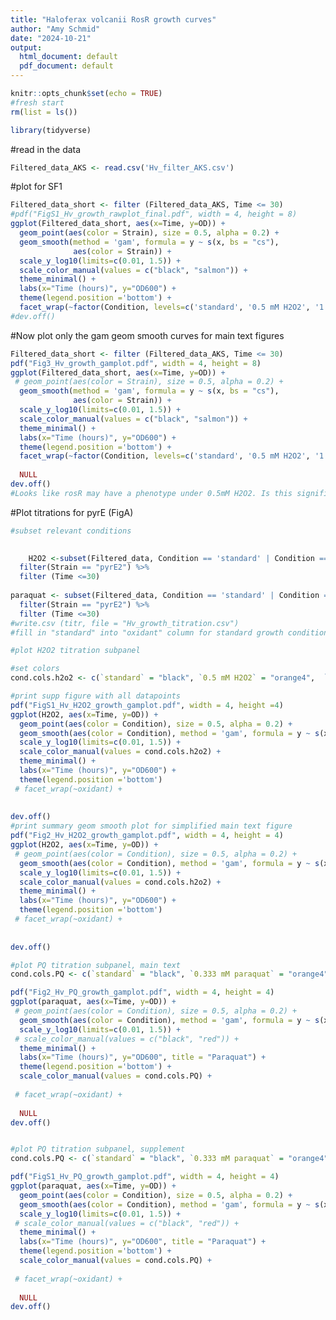 ```yaml
---
title: "Haloferax volcanii RosR growth curves"
author: "Amy Schmid"
date: "2024-10-21"
output:
  html_document: default
  pdf_document: default
---
```


```r
knitr::opts_chunk$set(echo = TRUE)
#fresh start
rm(list = ls())

library(tidyverse)

```


#read in the data
```r
Filtered_data_AKS <- read.csv('Hv_filter_AKS.csv')

```

#plot for SF1
```r
Filtered_data_short <- filter (Filtered_data_AKS, Time <= 30)
#pdf("FigS1_Hv_growth_rawplot_final.pdf", width = 4, height = 8)
ggplot(Filtered_data_short, aes(x=Time, y=OD)) +
  geom_point(aes(color = Strain), size = 0.5, alpha = 0.2) +
  geom_smooth(method = 'gam', formula = y ~ s(x, bs = "cs"),
              aes(color = Strain)) +
  scale_y_log10(limits=c(0.01, 1.5)) +
  scale_color_manual(values = c("black", "salmon")) +
  theme_minimal() +
  labs(x="Time (hours)", y="OD600") +
  theme(legend.position ='bottom') +
  facet_wrap(~factor(Condition, levels=c('standard', '0.5 mM H2O2', '1 mM H2O2', '0.667 mM paraquat')), ncol = 1)
#dev.off()

```


#Now plot only the gam geom smooth curves for main text figures
```r
Filtered_data_short <- filter (Filtered_data_AKS, Time <= 30)
pdf("Fig3_Hv_growth_gamplot.pdf", width = 4, height = 8)
ggplot(Filtered_data_short, aes(x=Time, y=OD)) +
 # geom_point(aes(color = Strain), size = 0.5, alpha = 0.2) +
  geom_smooth(method = 'gam', formula = y ~ s(x, bs = "cs"),
              aes(color = Strain)) +
  scale_y_log10(limits=c(0.01, 1.5)) +
  scale_color_manual(values = c("black", "salmon")) +
  theme_minimal() +
  labs(x="Time (hours)", y="OD600") +
  theme(legend.position ='bottom') +
  facet_wrap(~factor(Condition, levels=c('standard', '0.5 mM H2O2', '1 mM H2O2', '0.667 mM paraquat')), ncol = 1)
 
  NULL
dev.off()
#Looks like rosR may have a phenotype under 0.5mM H2O2. Is this significant? Use rmd file "rosR_bsd_AKS_git.rmd" to calculate AUC and mu, detect significant differences.
```



#Plot titrations for pyrE (FigA)
```r
#subset relevant conditions

  
    H2O2 <-subset(Filtered_data, Condition == 'standard' | Condition == '0.5 mM H2O2' | Condition == '1 mM H2O2' | Condition == '2 mM H2O2') %>%
  filter(Strain == "pyrE2") %>%
  filter (Time <=30) 
  
paraquat <- subset(Filtered_data, Condition == 'standard' | Condition == '0.333 mM paraquat' | Condition == '0.667 mM paraquat')  %>%
  filter(Strain == "pyrE2") %>%
  filter (Time <=30) 
#write.csv (titr, file = "Hv_growth_titration.csv")
#fill in "standard" into "oxidant" column for standard growth condition in excel
```


```r
#plot H2O2 titration subpanel

#set colors
cond.cols.h2o2 <- c(`standard` = "black", `0.5 mM H2O2` = "orange4",  `1 mM H2O2` ="orange", `2 mM H2O2` = "grey")

#print supp figure with all datapoints
pdf("FigS1_Hv_H2O2_growth_gamplot.pdf", width = 4, height =4)
ggplot(H2O2, aes(x=Time, y=OD)) +
  geom_point(aes(color = Condition), size = 0.5, alpha = 0.2) +
  geom_smooth(aes(color = Condition), method = 'gam', formula = y ~ s(x, bs = "cs")) +
  scale_y_log10(limits=c(0.01, 1.5)) +
  scale_color_manual(values = cond.cols.h2o2) +
  theme_minimal() +
  labs(x="Time (hours)", y="OD600") +
  theme(legend.position ='bottom') 
 # facet_wrap(~oxidant) +
 
  
dev.off()
#print summary geom smooth plot for simplified main text figure
pdf("Fig2_Hv_H2O2_growth_gamplot.pdf", width = 4, height = 4)
ggplot(H2O2, aes(x=Time, y=OD)) +
 # geom_point(aes(color = Condition), size = 0.5, alpha = 0.2) +
  geom_smooth(aes(color = Condition), method = 'gam', formula = y ~ s(x, bs = "cs")) +
  scale_y_log10(limits=c(0.01, 1.5)) +
  scale_color_manual(values = cond.cols.h2o2) +
  theme_minimal() +
  labs(x="Time (hours)", y="OD600") +
  theme(legend.position ='bottom') 
 # facet_wrap(~oxidant) +
 
  
dev.off()
```

```r

#plot PQ titration subpanel, main text
cond.cols.PQ <- c(`standard` = "black", `0.333 mM paraquat` = "orange4", `0.667 mM paraquat` = "orange")

pdf("Fig2_Hv_PQ_growth_gamplot.pdf", width = 4, height = 4)
ggplot(paraquat, aes(x=Time, y=OD)) +
 # geom_point(aes(color = Condition), size = 0.5, alpha = 0.2) +
  geom_smooth(aes(color = Condition), method = 'gam', formula = y ~ s(x, bs = "cs")) +
  scale_y_log10(limits=c(0.01, 1.5)) +
 # scale_color_manual(values = c("black", "red")) +
  theme_minimal() +
  labs(x="Time (hours)", y="OD600", title = "Paraquat") +
  theme(legend.position ='bottom') +
  scale_color_manual(values = cond.cols.PQ) +
  
 # facet_wrap(~oxidant) +
 
  NULL
dev.off()


#plot PQ titration subpanel, supplement
cond.cols.PQ <- c(`standard` = "black", `0.333 mM paraquat` = "orange4", `0.667 mM paraquat` = "orange")

pdf("FigS1_Hv_PQ_growth_gamplot.pdf", width = 4, height = 4)
ggplot(paraquat, aes(x=Time, y=OD)) +
  geom_point(aes(color = Condition), size = 0.5, alpha = 0.2) +
  geom_smooth(aes(color = Condition), method = 'gam', formula = y ~ s(x, bs = "cs")) +
  scale_y_log10(limits=c(0.01, 1.5)) +
 # scale_color_manual(values = c("black", "red")) +
  theme_minimal() +
  labs(x="Time (hours)", y="OD600", title = "Paraquat") +
  theme(legend.position ='bottom') +
  scale_color_manual(values = cond.cols.PQ) +
  
 # facet_wrap(~oxidant) +
 
  NULL
dev.off()

```







                     
                     



